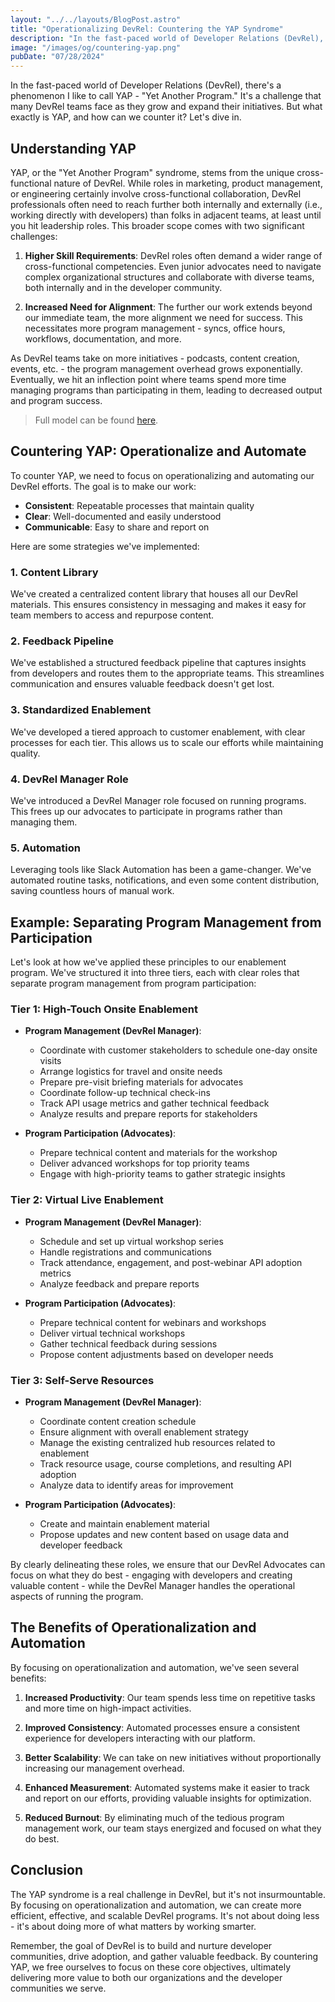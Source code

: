 ```yaml
---
layout: "../../layouts/BlogPost.astro"
title: "Operationalizing DevRel: Countering the YAP Syndrome"
description: "In the fast-paced world of Developer Relations (DevRel), there's a phenomenon I like to call YAP - Yet Another Program. It's a challenge that many DevRel teams face as they grow and expand their initiatives. But what exactly is YAP, and how can we counter it? Let's dive in."
image: "/images/og/countering-yap.png"
pubDate: "07/28/2024"
---
```


In the fast-paced world of Developer Relations (DevRel), there's a phenomenon I like to call YAP - "Yet Another Program." It's a challenge that many DevRel teams face as they grow and expand their initiatives. But what exactly is YAP, and how can we counter it? Let's dive in.

## Understanding YAP

YAP, or the "Yet Another Program" syndrome, stems from the unique cross-functional nature of DevRel. While roles in marketing, product management, or engineering certainly involve cross-functional collaboration, DevRel professionals often need to reach further both internally and externally (i.e., working directly with developers) than folks in adjacent teams, at least until you hit leadership roles. This broader scope comes with two significant challenges:

1. **Higher Skill Requirements**: DevRel roles often demand a wider range of cross-functional competencies. Even junior advocates need to navigate complex organizational structures and collaborate with diverse teams, both internally and in the developer community.

2. **Increased Need for Alignment**: The further our work extends beyond our immediate team, the more alignment we need for success. This necessitates more program management - syncs, office hours, workflows, documentation, and more.

As DevRel teams take on more initiatives - podcasts, content creation, events, etc. - the program management overhead grows exponentially. Eventually, we hit an inflection point where teams spend more time managing programs than participating in them, leading to decreased output and program success.

> Full model can be found [here](/explaining-the-yap-model).

## Countering YAP: Operationalize and Automate

To counter YAP, we need to focus on operationalizing and automating our DevRel efforts. The goal is to make our work:

- **Consistent**: Repeatable processes that maintain quality
- **Clear**: Well-documented and easily understood
- **Communicable**: Easy to share and report on

Here are some strategies we've implemented:

### 1. Content Library

We've created a centralized content library that houses all our DevRel materials. This ensures consistency in messaging and makes it easy for team members to access and repurpose content.

### 2. Feedback Pipeline

We've established a structured feedback pipeline that captures insights from developers and routes them to the appropriate teams. This streamlines communication and ensures valuable feedback doesn't get lost.

### 3. Standardized Enablement

We've developed a tiered approach to customer enablement, with clear processes for each tier. This allows us to scale our efforts while maintaining quality.

### 4. DevRel Manager Role

We've introduced a DevRel Manager role focused on running programs. This frees up our advocates to participate in programs rather than managing them.

### 5. Automation

Leveraging tools like Slack Automation has been a game-changer. We've automated routine tasks, notifications, and even some content distribution, saving countless hours of manual work.

## Example: Separating Program Management from Participation

Let's look at how we've applied these principles to our enablement program. We've structured it into three tiers, each with clear roles that separate program management from program participation:

### Tier 1: High-Touch Onsite Enablement

- **Program Management (DevRel Manager)**:
  - Coordinate with customer stakeholders to schedule one-day onsite visits
  - Arrange logistics for travel and onsite needs
  - Prepare pre-visit briefing materials for advocates
  - Coordinate follow-up technical check-ins
  - Track API usage metrics and gather technical feedback
  - Analyze results and prepare reports for stakeholders

- **Program Participation (Advocates)**:
  - Prepare technical content and materials for the workshop
  - Deliver advanced workshops for top priority teams
  - Engage with high-priority teams to gather strategic insights

### Tier 2: Virtual Live Enablement

- **Program Management (DevRel Manager)**:
  - Schedule and set up virtual workshop series
  - Handle registrations and communications
  - Track attendance, engagement, and post-webinar API adoption metrics
  - Analyze feedback and prepare reports

- **Program Participation (Advocates)**:
  - Prepare technical content for webinars and workshops
  - Deliver virtual technical workshops
  - Gather technical feedback during sessions
  - Propose content adjustments based on developer needs

### Tier 3: Self-Serve Resources

- **Program Management (DevRel Manager)**:
  - Coordinate content creation schedule
  - Ensure alignment with overall enablement strategy
  - Manage the existing centralized hub resources related to enablement
  - Track resource usage, course completions, and resulting API adoption
  - Analyze data to identify areas for improvement

- **Program Participation (Advocates)**:
  - Create and maintain enablement material
  - Propose updates and new content based on usage data and developer feedback

By clearly delineating these roles, we ensure that our DevRel Advocates can focus on what they do best - engaging with developers and creating valuable content - while the DevRel Manager handles the operational aspects of running the program.

## The Benefits of Operationalization and Automation

By focusing on operationalization and automation, we've seen several benefits:

1. **Increased Productivity**: Our team spends less time on repetitive tasks and more time on high-impact activities.

2. **Improved Consistency**: Automated processes ensure a consistent experience for developers interacting with our platform.

3. **Better Scalability**: We can take on new initiatives without proportionally increasing our management overhead.

4. **Enhanced Measurement**: Automated systems make it easier to track and report on our efforts, providing valuable insights for optimization.

5. **Reduced Burnout**: By eliminating much of the tedious program management work, our team stays energized and focused on what they do best.

## Conclusion

The YAP syndrome is a real challenge in DevRel, but it's not insurmountable. By focusing on operationalization and automation, we can create more efficient, effective, and scalable DevRel programs. It's not about doing less - it's about doing more of what matters by working smarter.

Remember, the goal of DevRel is to build and nurture developer communities, drive adoption, and gather valuable feedback. By countering YAP, we free ourselves to focus on these core objectives, ultimately delivering more value to both our organizations and the developer communities we serve.
